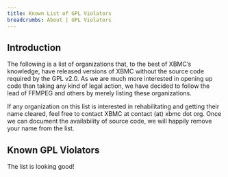 ```yaml
---
title: Known List of GPL Violators
breadcrumbs: About | GPL Violators
---
```


## Introduction

The following is a list of organizations that, to the best of XBMC’s knowledge, have released versions of XBMC without the source code required by the GPL v2.0. As we are much more interested in opening up code than taking any kind of legal action, we have decided to follow the lead of FFMPEG and others by merely listing these organizations.

If any organization on this list is interested in rehabilitating and getting their name cleared, feel free to contact XBMC at contact (at) xbmc dot org. Once we can document the availability of source code, we will happily remove your name from the list.

## Known GPL Violators

The list is looking good!
